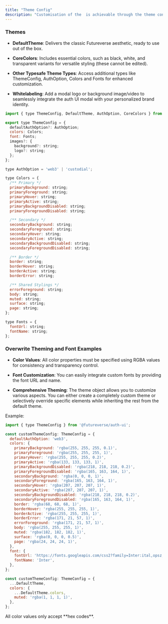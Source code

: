 ```yaml
---
title: "Theme Config"
description: "Customisation of the  is achievable through the theme config."
---
```


### **Themes**

* **DefaultTheme**: Delivers the classic Futureverse aesthetic, ready to use out of the box.

* **CoreColors**: Includes essential colors, such as black, white, and transparent variants for versatile styling (these cannot be edited).

* **Other Typesafe Theme Types**: Access additional types like ThemeConfig, AuthOption, Colors and Fonts for enhanced customization.

* **Whitelabeling**: Add a modal logo or background image/video to seamlessly integrate the auth UI modal with your personalized brand identity.

```js
import { type ThemeConfig, DefaultTheme, AuthOption, CoreColors } from '@futureverse/auth-ui';
```

```js
export type ThemeConfig = {
  defaultAuthOption?: AuthOption;
  colors: Colors;
  font: Fonts;
  images?: {
    background?: string;
    logo?: string;
  };
};
```

```js
type AuthOption = 'web3' | 'custodial';

type Colors = {
  /** Primary */
  primaryBackground: string;
  primaryForeground: string;
  primaryHover: string;
  primaryActive: string;
  primaryBackgroundDisabled: string;
  primaryForegroundDisabled: string;

  /** Secondary */
  secondaryBackground: string;
  secondaryForeground: string;
  secondaryHover: string;
  secondaryActive: string;
  secondaryBackgroundDisabled: string;
  secondaryForegroundDisabled: string;

  /** Border */
  border: string;
  borderHover: string;
  borderActive: string;
  borderError: string;

  /** Shared Stylings */
  errorForeground: string;
  body: string;
  muted: string;
  surface: string;
  page: string;
};

type Fonts = {
  fontUrl: string;
  fontName: string;
};
```

### **Overwrite Theming and Font Examples**

* **Color Values**: All color properties must be specified using RGBA values for consistency and transparency control.

* **Font Customization**: You can easily integrate custom fonts by providing the font URL and name.

* **Comprehensive Theming**: The theme object allows you to customize various aspects. You can either create a completely custom theme or selectively override specific elements while inheriting the rest from the default theme.

Example:

```js
import { type ThemeConfig } from '@futureverse/auth-ui';

const customThemeConfig: ThemeConfig = {
  defaultAuthOption: 'web3',
  colors: {
    primaryBackground: 'rgba(255, 255, 255, 0.1)',
    primaryForeground: 'rgba(255, 255, 255, 1)',
    primaryHover: 'rgba(255, 255, 255, 0.2)',
    primaryActive: 'rgba(133, 133, 133, 1)',
    primaryBackgroundDisabled: 'rgba(218, 218, 218, 0.2)',
    primaryForegroundDisabled: 'rgba(165, 163, 164, 1)',
    secondaryBackground: 'rgba(0, 0, 0, 1)',
    secondaryForeground: 'rgba(165, 163, 164, 1)',
    secondaryHover: 'rgba(207, 207, 207, 1)',
    secondaryActive: 'rgba(207, 207, 207, 1)',
    secondaryBackgroundDisabled: 'rgba(218, 218, 218, 0.2)',
    secondaryForegroundDisabled: 'rgba(165, 163, 164, 1)',
    border: 'rgba(68, 68, 68, 1)',
    borderHover: 'rgba(255, 255, 255, 1)',
    borderActive: 'rgba(255, 255, 255, 1)',
    borderError: 'rgba(171, 21, 57, 1)',
    errorForeground: 'rgba(171, 21, 57, 1)',
    body: 'rgba(255, 255, 255, 1)',
    muted: 'rgba(182, 182, 182, 1)',
    surface: 'rgba(0, 0, 0, 0.5)',
    page: 'rgba(24, 24, 24, 1)',
  },
  font: {
    fontUrl: 'https://fonts.googleapis.com/css2?family=Inter:ital,opsz,wght@0,14..32,100..900;1,14..32,100..900&display=swap',
    fontName: 'Inter',
  },
};
```

```js
const customThemeConfig: ThemeConfig = {
  ...DefaultTheme,
  colors: {
    ...DefaultTheme.colors,
    muted: 'rgba(1, 1, 1, 1)',
  },
};
```

<Info>
  All color values only accept **hex codes**.
</Info>
